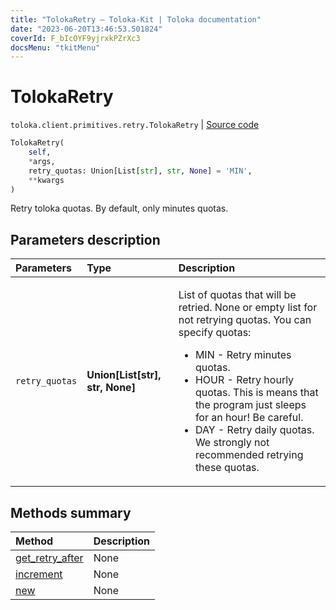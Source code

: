 ```yaml
---
title: "TolokaRetry — Toloka-Kit | Toloka documentation"
date: "2023-06-20T13:46:53.501824"
coverId: F_bIcOYF9yjrxkPZrXc3
docsMenu: "tkitMenu"
---
```


# TolokaRetry

`toloka.client.primitives.retry.TolokaRetry` | [Source code](https://github.com/Toloka/toloka-kit/blob/v1.2.0/src/client/primitives/retry.py#L30)

```python
TolokaRetry(
    self,
    *args,
    retry_quotas: Union[List[str], str, None] = 'MIN',
    **kwargs
)
```

Retry toloka quotas. By default, only minutes quotas.

## Parameters description

| Parameters | Type | Description |
| :----------| :----| :-----------|
`retry_quotas`|**Union\[List\[str\], str, None\]**|<p>List of quotas that will be retried. None or empty list for not retrying quotas. You can specify quotas:</p> <ul> <li>MIN - Retry minutes quotas.</li> <li>HOUR - Retry hourly quotas. This is means that the program just sleeps for an hour! Be careful.</li> <li>DAY - Retry daily quotas. We strongly not recommended retrying these quotas.</li> </ul>

## Methods summary

| Method | Description |
| :------| :-----------|
[get_retry_after](/docs/toloka-kit/reference/toloka.client.primitives.retry.TolokaRetry.get_retry_after)| None
[increment](/docs/toloka-kit/reference/toloka.client.primitives.retry.TolokaRetry.increment)| None
[new](/docs/toloka-kit/reference/toloka.client.primitives.retry.TolokaRetry.new)| None